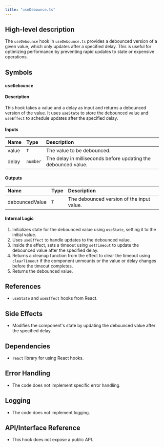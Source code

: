 ```yaml
---
title: "useDebounce.ts"
---
```


## High-level description
The `useDebounce` hook in `useDebounce.ts` provides a debounced version of a given value, which only updates after a specified delay. This is useful for optimizing performance by preventing rapid updates to state or expensive operations.

## Symbols

### `useDebounce`
#### Description
This hook takes a value and a delay as input and returns a debounced version of the value. It uses `useState` to store the debounced value and `useEffect` to schedule updates after the specified delay.

#### Inputs
| Name | Type | Description |
|:-----|:-----|:------------|
| value | `T` | The value to be debounced. |
| delay | `number` | The delay in milliseconds before updating the debounced value. |

#### Outputs
| Name | Type | Description |
|:-----|:-----|:------------|
| debouncedValue | `T` | The debounced version of the input value. |

#### Internal Logic
1. Initializes state for the debounced value using `useState`, setting it to the initial value.
2. Uses `useEffect` to handle updates to the debounced value.
3. Inside the effect, sets a timeout using `setTimeout` to update the debounced value after the specified delay.
4. Returns a cleanup function from the effect to clear the timeout using `clearTimeout` if the component unmounts or the value or delay changes before the timeout completes.
5. Returns the debounced value.

## References
- `useState` and `useEffect` hooks from React.

## Side Effects
- Modifies the component's state by updating the debounced value after the specified delay.

## Dependencies
- `react` library for using React hooks.

## Error Handling
- The code does not implement specific error handling.

## Logging
- The code does not implement logging.

## API/Interface Reference
- This hook does not expose a public API.
